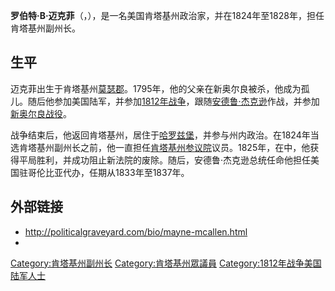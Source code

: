 {{Infobox Officeholder
|honorific-prefix = 
|name        = 罗伯特·B·迈克菲
|honorific-suffix = 
|image       = Robert-B.-McAfee.jpg
|imagesize   = 
|alt         = 
|order       = 第5任
|ambassador_from = 美国
|country     = 哥伦比亚
|term_start  = 1833年7月1日
|term_end    = 1837年6月20日
|predecessor = {{le|托马斯·帕特里克·摩尔|Thomas Patrick Moore}}
|successor   = {{le|詹姆斯·森普尔|James Semple}}
|president   = [[安德鲁·杰克逊|安德鲁·杰克逊]]
|order2             = 第7任
|office2            = 肯塔基州副州长
|term_start2        = 1824年8月24日
|term_end2          = 1828年8月26日
|governor2          = [[约瑟夫·德沙|约瑟夫·德沙]]
|predecessor2       = [[威廉·T·巴里|威廉·T·巴里]]
|successor2         = [[约翰·布里赛特|约翰·布里赛特]]
|birth_date         = 1784年2月18日
|birth_place        = [[莫瑟郡_(肯塔基州)|莫瑟郡]]
|death_date         = {{dda|1849|3|12|1784|2|18}}
|death_place        = [[索尔特河_(肯塔基州)|索尔特河]]
|restingplace       = 
|restingplacecoordinates = 
|birthname          = 
|nationality        = 
|party              = [[美国民主共和党|美国民主共和党]]
|otherparty         =  <!--For additional political affiliations-->
|spouse             = 
|relations          = 
|children           = 
|residence          = 
|alma_mater         = 
|occupation         = 
|profession         = 
|religion           = 
|signature          = 
|signature_alt      = 
|footnotes          = 
|nickname           = 
|allegiance         = 
|branch             = [[美国陆军|美国陆军]]
|serviceyears       = 
|rank               = 将军
|unit               = 
|commands           = 
|battles            = [[1812年战争|1812年战争]]
|awards             = 
}}
'''罗伯特·B·迈克菲'''（{{lang|en|'''Robert Breckinridge McAfee'''}}，{{bd|1784年|2月18日|1849年|3月12日}}），是一名美国肯塔基州政治家，并在1824年至1828年，担任肯塔基州副州长。

== 生平 ==
迈克菲出生于肯塔基州[[莫瑟郡_(肯塔基州)|莫瑟郡]]。1795年，他的父亲在新奥尔良被杀，他成为孤儿。随后他参加美国陆军，并参加[[1812年战争|1812年战争]]，跟随[[安德鲁·杰克逊|安德鲁·杰克逊]]作战，并参加[[新奥尔良战役|新奥尔良战役]]。

战争结束后，他返回肯塔基州，居住于[[哈罗兹堡|哈罗兹堡]]，并参与州内政治。在1824年当选肯塔基州副州长之前，他一直担任[[肯塔基州参议院|肯塔基州参议院]]议员。1825年，在{{le|新旧法院争议|Old Court-New Court controversy}}中，他获得平局胜利，并成功阻止新法院的废除。随后，安德鲁·杰克逊总统任命他担任美国驻哥伦比亚代办，任期从1833年至1837年。

==外部链接==
*http://politicalgraveyard.com/bio/mayne-mcallen.html
* {{cite web | url = http://www.drizzle.com/%7Ejtenlen/mcafee/rbmcafee.html | title = The Writings of Robert B. McAfee | publisher = Jenny Tenlen | date = 2000-06-02 | deadurl = yes | archiveurl = https://web.archive.org/web/20090624040044/http://www.drizzle.com/~jtenlen/mcafee/rbmcafee.html | archivedate = 2009年6月24日 | df =  }}

{{s-start}}
{{s-off}}
{{succession box
| title=[[肯塔基州副州长|肯塔基州副州长]]
| before=[[威廉·T·巴里|威廉·T·巴里]]
| after=[[约翰·布里赛特|约翰·布里赛特]]
| years=1824–1828
}}
{{s-dip}}
{{succession box
 | title  = {{le|美国驻哥伦比亚大使|United States Ambassador to Colombia}}
 | before = {{le|托马斯·帕特里克·摩尔|Thomas Patrick Moore}}
 | after  = {{le|詹姆斯·森普尔|James Semple}}
 | years  = 1833年7月1日 – 1837年6月20日
}}
{{end}}
{{肯塔基州副州长}}

{{Authority control}}
{{DEFAULTSORT:McAfee, Robert B.}}

[[Category:肯塔基州副州长|Category:肯塔基州副州长]]
[[Category:肯塔基州眾議員|Category:肯塔基州眾議員]]
[[Category:1812年战争美国陆军人士|Category:1812年战争美国陆军人士]]